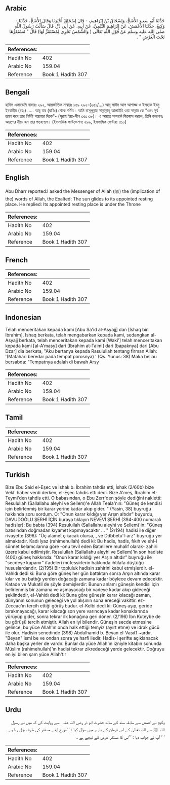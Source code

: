 ## Arabic


<div dir="rtl" lang="ar" style={{fontSize:'larger',backgroundColor:'#f8f9fa',padding:20}}>
حَدَّثَنَا أَبُو سَعِيدٍ الأَشَجُّ، وَإِسْحَاقُ بْنُ إِبْرَاهِيمَ، - قَالَ إِسْحَاقُ أَخْبَرَنَا وَقَالَ الأَشَجُّ، حَدَّثَنَا - وَكِيعٌ، حَدَّثَنَا الأَعْمَشُ، عَنْ إِبْرَاهِيمَ التَّيْمِيِّ، عَنْ أَبِيهِ، عَنْ أَبِي ذَرٍّ، قَالَ سَأَلْتُ رَسُولَ اللَّهِ صلى الله عليه وسلم عَنْ قَوْلِ اللَّهِ تَعَالَى ‏(‏ وَالشَّمْسُ تَجْرِي لِمُسْتَقَرٍّ لَهَا‏)‏ قَالَ ‏"‏ مُسْتَقَرُّهَا تَحْتَ الْعَرْشِ ‏"‏ ‏.‏
</div>
<div style={{backgroundColor:'#f8f9fa',padding:20, marginBottom: 10}}><table> <thead> <tr> <th>References:</th> <th></th> </tr> </thead> <tbody><tr><td>Hadith No</td><td>402</td></tr><tr><td>Arabic No</td><td>159.04</td></tr><tr><td>Reference</td><td>Book 1 Hadith 307</td></tr></tbody></table></div>

## Bengali


<div dir="ltr" lang="bn" style={{fontSize:'larger',backgroundColor:'#f8f9fa',padding:20}}>
হাদিস একাডেমি নাম্বারঃ ২৯২, আন্তর্জাতিক নাম্বারঃ ১৫৯ ২৯২-(২৫১/...) আবূ সাঈদ আল আশাজ্জ ও ইসহাক ইবনু ইবরাহীম (রহঃ) ..... আবূ যার (রাযিঃ) থেকে বর্ণিত। আমি রাসূলুল্লাহ সাল্লাল্লাহু আলাইহি ওয়া সাল্লাম কে "এবং সূর্য ভ্রমণ করে তার নির্দিষ্ট গন্তব্যের দিকে"- (সূরাহ ইয়া-সীন ৩৬ঃ ৩৮)। এ আয়াত সম্পর্কে জিজ্ঞেস করলে, তিনি বললেনঃ আরশের নীচে হল তার গন্তব্যস্থল। (ইসলামিক ফাউন্ডেশনঃ ২৯৯, ইসলামিক সেন্টারঃ ৩১০)
</div>
<div style={{backgroundColor:'#f8f9fa',padding:20, marginBottom: 10}}><table> <thead> <tr> <th>References:</th> <th></th> </tr> </thead> <tbody><tr><td>Hadith No</td><td>402</td></tr><tr><td>Arabic No</td><td>159.04</td></tr><tr><td>Reference</td><td>Book 1 Hadith 307</td></tr></tbody></table></div>

## English


<div dir="ltr" lang="en" style={{fontSize:'larger',backgroundColor:'#f8f9fa',padding:20}}>
Abu Dharr reported:I asked the Messenger of Allah (ﷺ) the (implication of the) words of Allah, the Exalted: The sun glides to its appointed resting place. He replied: Its appointed resting place is under the Throne
</div>
<div style={{backgroundColor:'#f8f9fa',padding:20, marginBottom: 10}}><table> <thead> <tr> <th>References:</th> <th></th> </tr> </thead> <tbody><tr><td>Hadith No</td><td>402</td></tr><tr><td>Arabic No</td><td>159.04</td></tr><tr><td>Reference</td><td>Book 1 Hadith 307</td></tr></tbody></table></div>

## French


<div dir="ltr" lang="fr" style={{fontSize:'larger',backgroundColor:'#f8f9fa',padding:20}}>

</div>
<div style={{backgroundColor:'#f8f9fa',padding:20, marginBottom: 10}}><table> <thead> <tr> <th>References:</th> <th></th> </tr> </thead> <tbody><tr><td>Hadith No</td><td>402</td></tr><tr><td>Arabic No</td><td>159.04</td></tr><tr><td>Reference</td><td>Book 1 Hadith 307</td></tr></tbody></table></div>

## Indonesian


<div dir="ltr" lang="id" style={{fontSize:'larger',backgroundColor:'#f8f9fa',padding:20}}>
Telah menceritakan kepada kami [Abu Sa'id al-Asyajj] dan [Ishaq bin Ibrahim], Ishaq berkata, telah mengabarkan kepada kami, sedangkan al-Asyajj berkata, telah menceritakan kepada kami [Waki'] telah menceritakan kepada kami [al-A'masy] dari [Ibrahim at-Taimi] dari [bapaknya] dari [Abu Dzar] dia berkata, "Aku bertanya kepada Rasulullah tentang firman Allah: '(Matahari beredar pada tempat porosnya) ' (Qs. Yunus: 38) Maka beliau bersabda: "Tempatnya adalah di bawah Arsy
</div>
<div style={{backgroundColor:'#f8f9fa',padding:20, marginBottom: 10}}><table> <thead> <tr> <th>References:</th> <th></th> </tr> </thead> <tbody><tr><td>Hadith No</td><td>402</td></tr><tr><td>Arabic No</td><td>159.04</td></tr><tr><td>Reference</td><td>Book 1 Hadith 307</td></tr></tbody></table></div>

## Tamil


<div dir="ltr" lang="ta" style={{fontSize:'larger',backgroundColor:'#f8f9fa',padding:20}}>

</div>
<div style={{backgroundColor:'#f8f9fa',padding:20, marginBottom: 10}}><table> <thead> <tr> <th>References:</th> <th></th> </tr> </thead> <tbody><tr><td>Hadith No</td><td>402</td></tr><tr><td>Arabic No</td><td>159.04</td></tr><tr><td>Reference</td><td>Book 1 Hadith 307</td></tr></tbody></table></div>

## Turkish


<div dir="ltr" lang="tr" style={{fontSize:'larger',backgroundColor:'#f8f9fa',padding:20}}>
Bize Ebu Said el-Eşec ve İshak b. İbrahim tahdis etti, İshak (2/60b) bize Vekl' haber verdi derken, el-Eşec tahdis etti dedi. Bize A'meş, İbrahim et-Teymi'den tahdis etti. O babasından, o Ebu Zerr'den şöyle dediğini nakletti: Resulullah (Sallallahu aleyhi ve Sellem)'e Allah Teala'nın: "Güneş de kendisi için belirlenmiş bir karar yerine kadar akıp gider. " (Yasin, 38) buyruğu hakkında soru sordum. O: "Onun karar kıldığı yer Arşın altıdır" buyurdu, DAVUDOĞLU ŞERHİ İÇİN buraya tıklayın NEVEVİ ŞERHİ (394-400 numaralı hadisler): Bu babta (394) Resulullah (Sallallahu aleyhi ve Sellem)'in: "Güneş batısından doğmadan kıyamet kopmayacaktır ... " (2/194) hadisi ile diğer rivayette (396): "Üç alamet çıkacak olursa,., ve Ddbbetu'l-arz" buyruğu yer almaktadır. Kadı lyaz (rahimehullah) dedi ki: Bu hadis, hadis, fıkıh ve ehl-i sünnet kelamcılarına göre -onu tevil eden Batınilere muhalif olarak- zahiri üzere kabul edilmiştir. Resulullah (Sallallahu aleyhi ve Sellem)'in son hadiste (400) güneş hakkında: "Onun karar kıldığı yer Arşın altıdır" buyruğu ile "secdeye kapanır" ifadeleri müfessirlerin hakkında ihtilafa düştüğü hususlardandır. (2/195) Bir topluluk hadisin zahirini kabul etmişlerdir. el-Vahidı dedi ki: Buna göre güneş her gün battıktan sonra Arşın altında karar kılar ve bu battığı yerden doğacağı zamana kadar böylece devam edecektir. Katade ve Mukatil de şöyle demişlerdir: Bunun anlamı güneşin kendisi için belirlenmiş bir zamana ve aşmayacağı bir vadeye kadar akıp gideceği şeklindedir, el-Vahidı dedi ki: Buna göre güneşin karar kılacağı zaman, dünyanın sonunun geleceği ve yol alışının sona ereceği vakittir. ez-Zeccac'ın tercih ettiği görüş budur. el-Kelbi dedi ki: Güneş aşıp, geride bırakmayacağı, karar kılacağı son yere varıncaya kadar konaklarında yürüyüp gider, sonra tekrar ilk konağına geri döner. (2/196) İbn Kuteybe de bu görüşü tercih etmiştir. Allah en iyi bilendir. Güneşin secde etmesine gelince, bu yüce Allah'ın onda halk ettiği temyiz (ayırt etme) ve idrak gücü ile olur. Hadisin senedinde (398) Abdulhamid b. Beyan el-Vasıt1 ~ardır. "Beyan" ismi be ve ondan sonra ye harfi iledir. Hadis-i şerifte açıklanacak daha başka yerler de vardır. Bunlar da yüce Allah'ın izniyle kitabın sonunda Müslim (rahimehullah)'ın hadisi tekrar zikredeceği yerde gelecektir. Doğruyu en iyi bilen şam yüce Allah'tır
</div>
<div style={{backgroundColor:'#f8f9fa',padding:20, marginBottom: 10}}><table> <thead> <tr> <th>References:</th> <th></th> </tr> </thead> <tbody><tr><td>Hadith No</td><td>402</td></tr><tr><td>Arabic No</td><td>159.04</td></tr><tr><td>Reference</td><td>Book 1 Hadith 307</td></tr></tbody></table></div>

## Urdu


<div dir="rtl" lang="ur" style={{fontSize:'larger',backgroundColor:'#f8f9fa',padding:20}}>
وکیع نے اعمش سے سابقہ سند کے ساتھ حضرت ابو ذر ‌رضی ‌اللہ ‌عنہ ‌ ‌ سے روایت کی کہ میں نے رسول اللہ ﷺ سے اللہ تعالیٰ کے اس فرمان کے بارے میں سوال کیا : ’’سورج اپنے مستقر کی طرف چل رہا ہے ۔ ‘ ‘ آپ نے جواب دیا : ’’اس کا مستقر عرش کے نیچے ہے ۔
</div>
<div style={{backgroundColor:'#f8f9fa',padding:20, marginBottom: 10}}><table> <thead> <tr> <th>References:</th> <th></th> </tr> </thead> <tbody><tr><td>Hadith No</td><td>402</td></tr><tr><td>Arabic No</td><td>159.04</td></tr><tr><td>Reference</td><td>Book 1 Hadith 307</td></tr></tbody></table></div>